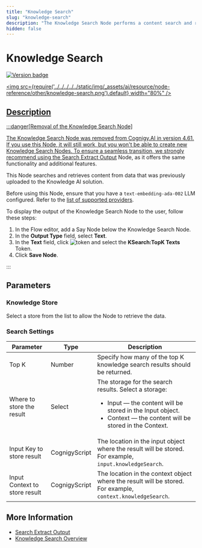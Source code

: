 ```yaml
---
title: "Knowledge Search"
slug: "knowledge-search"
description: "The Knowledge Search Node performs a content search and retrieves content from data previously uploaded to the Knowledge Store through various sources, such as text files, images, and web pages."
hidden: false
---
```


# Knowledge Search

<a href="../../../../release-notes/4.61.mdx" /><img src="https://img.shields.io/badge/Updated in-v4.61-blue.svg" alt="Version badge" />

<img src={require('../../../../../static/img/_assets/ai/resource/node-reference/other/knowledge-search.png').default} width="80%" />

## Description

:::danger[Removal of the Knowledge Search Node]

  The Knowledge Search Node was removed from Cognigy.AI in version 4.61. If you use this Node, it will still work, but you won't be able to create new Knowledge Search Nodes. To ensure a seamless transition, we strongly recommend using the [Search Extract Output](search-extract-output.mdx) Node, as it offers the same functionality and additional features.

  This Node searches and retrieves content from data that was previously uploaded to the Knowledge AI solution.

  Before using this Node, ensure that you have a `text-embedding-ada-002` LLM configured. Refer to the [list of supported providers](../../../empower/llms/model-support-by-feature.mdx). 

  To display the output of the Knowledge Search Node to the user, follow these steps:

  1. In the Flow editor, add a Say Node below the Knowledge Search Node.
  2. In the **Output Type** field, select **Text**.
  3. In the **Text** field, click ![token](../../../../../static/img/_assets/icons/token.svg) and select the **KSearch:TopK Texts** Token.
  4. Click **Save Node**.

:::

## Parameters

### Knowledge Store

Select a store from the list to allow the Node to retrieve the data.

### Search Settings

| Parameter                     | Type          | Description                                                                                                                                                                                  |
|-------------------------------|---------------|----------------------------------------------------------------------------------------------------------------------------------------------------------------------------------------------|
| Top K                         | Number        | Specify how many of the top K knowledge search results should be returned.                                                                                                                   |
| Where to store the result     | Select        | The storage for the search results. Select a storage: <ul><li>Input — the content will be stored in the Input object.</li><li>Context — the content will be stored in the Context.</li></ul> |
| Input Key to store result     | CognigyScript | The location in the input object where the result will be stored. For example, `input.knowledgeSearch`.                                                                                      |
| Input Context to store result | CognigyScript | The location in the context object where the result will be stored. For example, `context.knowledgeSearch`.                                                                                  |

## More Information

- [Search Extract Output](search-extract-output.mdx) 
- [Knowledge Search Overview](../../../empower/knowledge-ai/overview.mdx)